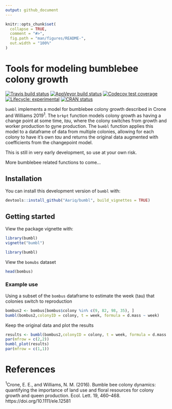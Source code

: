```yaml
---
output: github_document
---
```


<!-- README.md is generated from README.Rmd. Please edit that file -->

```r
knitr::opts_chunk$set(
  collapse = TRUE,
  comment = "#>",
  fig.path = "man/figures/README-",
  out.width = "100%"
)
```
# Tools for modeling bumblebee colony growth

<!-- badges: start -->
[![Travis build status](https://travis-ci.org/Aariq/bumbl.svg?branch=master)](https://travis-ci.org/Aariq/bumbl)
[![AppVeyor build status](https://ci.appveyor.com/api/projects/status/github/Aariq/bumbl?branch=master&svg=true)](https://ci.appveyor.com/project/Aariq/bumbl)
[![Codecov test coverage](https://codecov.io/gh/Aariq/bumbl/branch/master/graph/badge.svg)](https://codecov.io/gh/Aariq/bumbl?branch=master)
[![Lifecycle: experimental](https://img.shields.io/badge/lifecycle-experimental-orange.svg)](https://www.tidyverse.org/lifecycle/#experimental)
[![CRAN status](https://www.r-pkg.org/badges/version/bumbl)](https://CRAN.R-project.org/package=bumbl)
<!-- badges: end -->

`bumbl` implements a model for bumblebee colony growth described in Crone and Williams 2019^1^. The `brkpt` function models colony growth as having a change point at some time, *tau*, where the colony switches from growth and worker production to gyne production.  The `bumbl` function applies this model to a dataframe of data from multiple colonies, allowing for each colony to have it's own *tau* and returns the original data augmented with coefficients from the changepoint model.

This is still in very early development, so use at your own risk.

More bumblebee related functions to come...

## Installation

You can install this development version of `bumbl` with:

``` r
devtools::install_github("Aariq/bumbl", build_vignettes = TRUE)
```

## Getting started

View the package vignette with:

``` r
library(bumbl)
vignette("bumbl")
```
```r
library(bumbl)
```

View the `bomubs` dataset

```r
head(bombus)
```

### Example use

Using a subset of the `bombus` dataframe to estimate the week (tau) that colonies switch to reproduction

```r
bombus2 <- bombus[bombus$colony %in% c(9, 82, 98, 35), ]
bumbl(bombus2,colonyID = colony, t = week, formula = d.mass ~ week)
```

Keep the original data and plot the results

```r
results <- bumbl(bombus2,colonyID = colony, t = week, formula = d.mass ~ week, augment = TRUE)
par(mfrow = c(2,2))
bumbl_plot(results)
par(mfrow = c(1,1))
```


# References
^1^Crone, E. E., and Williams, N. M. (2016). Bumble bee colony dynamics: quantifying the importance of land use and floral resources for colony growth and queen production. Ecol. Lett. 19, 460–468. https://doi.org/10.1111/ele.12581

